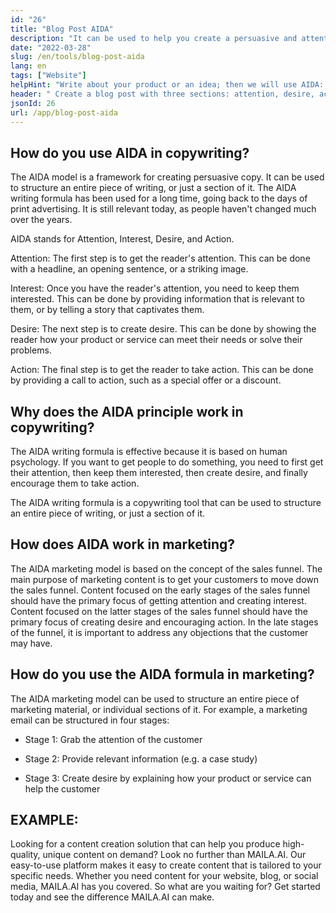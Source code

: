 ```yaml
---
id: "26"
title: "Blog Post AIDA"
description: "It can be used to help you create a persuasive and attention-grabbing blog post by outlining the key points that you want to cover in your post."
date: "2022-03-28"
slug: /en/tools/blog-post-aida
lang: en
tags: ["Website"]
helpHint: "Write about your product or an idea; then we will use AIDA: Attention, Interest, Desire, Action for it."
header: " Create a blog post with three sections: attention, desire, action."
jsonId: 26
url: /app/blog-post-aida
---
```


## How do you use AIDA in copywriting?

The AIDA model is a framework for creating persuasive copy. It can be used to structure an entire piece of writing, or just a section of it. The AIDA writing formula has been used for a long time, going back to the days of print advertising. It is still relevant today, as people haven't changed much over the years.

AIDA stands for Attention, Interest, Desire, and Action.

Attention: The first step is to get the reader's attention. This can be done with a headline, an opening sentence, or a striking image.

Interest: Once you have the reader's attention, you need to keep them interested. This can be done by providing information that is relevant to them, or by telling a story that captivates them.

Desire: The next step is to create desire. This can be done by showing the reader how your product or service can meet their needs or solve their problems.

Action: The final step is to get the reader to take action. This can be done by providing a call to action, such as a special offer or a discount.

## Why does the AIDA principle work in copywriting?

The AIDA writing formula is effective because it is based on human psychology. If you want to get people to do something, you need to first get their attention, then keep them interested, then create desire, and finally encourage them to take action.

The AIDA writing formula is a copywriting tool that can be used to structure an entire piece of writing, or just a section of it.

## How does AIDA work in marketing?

The AIDA marketing model is based on the concept of the sales funnel. The main purpose of marketing content is to get your customers to move down the sales funnel. Content focused on the early stages of the sales funnel should have the primary focus of getting attention and creating interest. Content focused on the latter stages of the sales funnel should have the primary focus of creating desire and encouraging action. In the late stages of the funnel, it is important to address any objections that the customer may have.

## How do you use the AIDA formula in marketing?

The AIDA marketing model can be used to structure an entire piece of marketing material, or individual sections of it. For example, a marketing email can be structured in four stages:

- Stage 1: Grab the attention of the customer

- Stage 2: Provide relevant information (e.g. a case study)

- Stage 3: Create desire by explaining how your product or service can help the customer

## EXAMPLE:

Looking for a content creation solution that can help you produce high-quality, unique content on demand? Look no further than MAILA.AI. Our easy-to-use platform makes it easy to create content that is tailored to your specific needs. Whether you need content for your website, blog, or social media, MAILA.AI has you covered. So what are you waiting for? Get started today and see the difference MAILA.AI can make.
